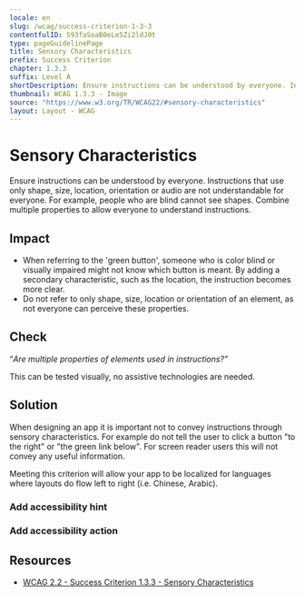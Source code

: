 ```yaml
---
locale: en
slug: /wcag/success-criterion-1-3-3
contentfulID: 593faSoaB0eLe5Zi2ldJ0t
type: pageGuidelinePage
title: Sensory Characteristics
prefix: Success Criterion
chapter: 1.3.3
suffix: Level A
shortDescription: Ensure instructions can be understood by everyone. Instructions that only use shape, size, location, orientation or sound are not understandable for everyone.
thumbnail: WCAG 1.3.3 - Image
source: "https://www.w3.org/TR/WCAG22/#sensory-characteristics"
layout: Layout - WCAG
---
```


# Sensory Characteristics

Ensure instructions can be understood by everyone. Instructions that use only shape, size, location, orientation or audio are not understandable for everyone. For example, people who are blind cannot see shapes. Combine multiple properties to allow everyone to understand instructions.

## Impact

- When referring to the 'green button', someone who is color blind or visually impaired might not know which button is meant. By adding a secondary characteristic, such as the location, the instruction becomes more clear.
- Do not refer to only shape, size, location or orientation of an element, as not everyone can perceive these properties.

## Check

“*Are multiple properties of elements used in instructions?”*

This can be tested visually, no assistive technologies are needed.

## Solution

When designing an app it is important not to convey instructions through sensory characteristics. For example do not tell the user to click a button "to the right" or "the green link below". For screen reader users this will not convey any useful information.

Meeting this criterion will allow your app to be localized for languages where layouts do flow left to right (i.e. Chinese, Arabic).

### Add accessibility hint

<CodeSample id="accessibility-hint" locale="en"/>

### Add accessibility action

<CodeSample id="accessibility-action" locale="en"/>

## Resources

- [WCAG 2.2 - Success Criterion 1.3.3 - Sensory Characteristics](https://www.w3.org/TR/WCAG22/#sensory-characteristics)